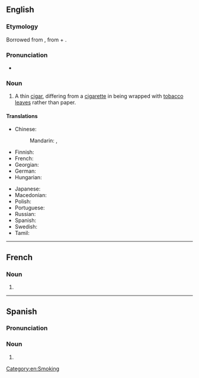 ==English==
{{wikipedia}}

===Etymology===
Borrowed from {{bor|en|es|cigarrillo}}, from {{m|es|cigarro||cigar}} + {{m|es|-illo||diminutive suffix}}.

===Pronunciation===
* {{a|GA}} {{IPA|en|/ˌsɪɡəˈɹɪloʊ/}}

===Noun===
{{en-noun|s|cigarilloes}}

# A thin [[cigar]], differing from a [[cigarette]] in being wrapped with [[tobacco]] [[leave]]s rather than paper.

====Translations====
{{trans-top|thin cigar}}
* Chinese:
*: Mandarin: {{t|cmn|小雪茄煙|sc=Hani}}, {{t|cmn|小雪茄烟|tr=xiǎo xuějiā yān|sc=Hani}}
* Finnish: {{t+|fi|pikkusikari}}
* French: {{t+|fr|cigarillo|m}}
* Georgian: {{t-needed|ka}}
* German: {{t+|de|Zigarillo|m|n}}
* Hungarian: {{t+|hu|szivarka}}
{{trans-mid}}
* Japanese: {{t|ja|シガリロ|tr=shigariro|sc=Jpan}}
* Macedonian: {{t|mk|цигари́лјо|n}}
* Polish: {{t+|pl|cygaretka|f}}
* Portuguese: {{t|pt|cigarrilha|f}}
* Russian: {{t+|ru|сигари́лла|f}}
* Spanish: {{t+|es|cigarrillo|m}}
* Swedish: {{t+|sv|cigarill|c}}
* Tamil: {{t-needed|ta}}
{{trans-bottom}}

[[Category:en:Smoking]]

----
==French==

===Noun===
{{fr-noun|m}}

# {{l|en|cigarillo}}
----

==Spanish==

===Pronunciation===
{{es-IPA}}

===Noun===
{{es-noun|m}}

# {{nonstandard form of|es|cigarrillo}}